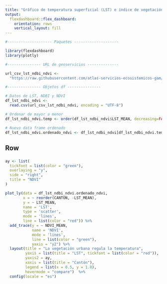 ```yaml
---
title: "Gráfico de temperatura superficial (LST) e índice de vegetación (NDVI) de la Gran Área Metropolitana"
output: 
  flexdashboard::flex_dashboard:
    orientation: rows
    vertical_layout: fill
---
```


```r
#-------------------- Paquetes --------------------

library(flexdashboard)
library(plotly)

#--------------- URL de geoservicios --------------

url_csv_lst_ndbi_ndvi <-
  "https://raw.githubusercontent.com/atlas-servicios-ecosistemicos-gam/datos-calentamiento-urbano/main/gam/DATOS_CANTONES_LST_NDVI_NDBI.csv"

#--------------- Objetos df ---------------

# Datos de LST, NDBI y NDVI
df_lst_ndbi_ndvi <- 
  read.csv(url_csv_lst_ndbi_ndvi, encoding = "UTF-8")

# Ordenar de mayor a menor
df_lst_ndbi_ndvi.temp <- order(df_lst_ndbi_ndvi$LST_MEAN, decreasing=FALSE)

# Nuevo data frame ordenado
df_lst_ndbi_ndvi.ordenado_ndvi <- df_lst_ndbi_ndvi[df_lst_ndbi_ndvi.temp,]

```

Row
-----------------------------------------------------------------------

### 

```r

ay <- list(
  tickfont = list(color = "green"),
  overlaying = "y",
  side = "right",
  title = "NDVI"
)

plot_ly(data = df_lst_ndbi_ndvi.ordenado_ndvi,
        x = ~ reorder(CANTON, -LST_MEAN),
        y = ~ LST_MEAN,
        name = 'LST',
        type = 'scatter',
        mode = 'lines',
        line = list(color = "red")) %>%
  add_trace(y = ~ NDVI_MEAN,
            name = 'NDVI',
            mode = 'lines',
            line = list(color = "green"),
            yaxis = "y2") %>%  
  layout(title = "La vegetación urbana regula la temperatura",
         yaxis = list(title = "LST", tickfont = list(color = "red")),
         yaxis2 = ay,
         xaxis = list(title = "Cantón"),
         legend = list(x = 0.5, y = 1.0),
         hovermode = "compare")  %>%
  config(locale = "es")

```